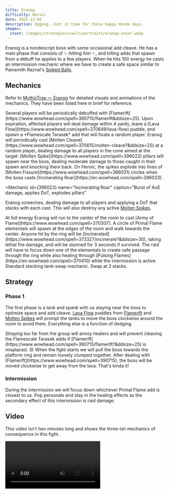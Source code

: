 ```yaml
---
title: Eranog
difficulty: Heroic
date: 2022-12-02
description: Eggnog. Just in time for these happy Honda days.
images:
  inset: /images/strategies/vault/portraits/eranog-inset.webp
---
```


Eranog is a nondescript boss with some occasional add cleave. He has a main phase that consists of ✨ _hitting him_ ✨, and killing adds that spawn from a debuff he applies to a few players. When he hits 100 energy he casts an intermission mechanic where we have to create a safe space similar to Painsmith Raznal's [Spiked Balls](http://www.wowhead.com/spell=352052).

## Mechanics

Refer to [MythicTrap — Eranog](https://www.mythictrap.com/en/vault/eranog/heroic) for detailed visuals and animations of the mechanics. They have been listed here in brief for reference.

<Mechanic id={390715} name="Flamerift" caption="Debuff that spawns miasma and a fixating add">
  Several players will be periodically debuffed with
  [Flamerift](https://www.wowhead.com/spell=390715/flamerift&ddsize=25). Upon expiration, affected
  players will deal damage within 4 yards, leave a [Lava
  Flow](https://www.wowhead.com/spell=370649/lava-flow) puddle, and spawn a *Flamescale Tarasek* add
  that will fixate a random player.
</Mechanic>

<Mechanic id={370615} name="Molten Cleave" caption="Frontal aimed at a random player">
  Eranog will periodically cast [Molten
  Cleave](https://www.wowhead.com/spell=370615/molten-cleave?&ddsize=25) at a random player, dealing
  damage to all players in the cone aimed at the target.
</Mechanic>

<Mechanic id={396022} name="Molten Spikes" caption="Pillars">
  [Molten Spike](https://www.wowhead.com/spell=396022) pillars will spawn near the boss, dealing
  moderate damage to those caught in their spawn and knocking them back. On Heroic, the spikes
  explode into lines of [Molten Fissure](https://www.wowhead.com/spell=396031) circles when the boss
  casts [Incinerating Roar](https://en.wowhead.com/spell=396023).
</Mechanic>

<Mechanic
  id={396023}
  name="Incinerating Roar"
  caption="Burst of AoE damage, applies DoT, explodes pillars"
>
  Eranog screeches, dealing damage to all players and applying a DoT that stacks with each cast.
  This will also destroy any active [Molten Spikes](https://www.wowhead.com/spell=396022).
</Mechanic>

<Mechanic id={370307} name="Army of Flame" caption="Enclosing ring of adds">
  At full energy Eranog will run to the center of the room to cast [Army of
  Flame](https://www.wowhead.com/spell=370307). A circle of Primal Flame elementals will spawn at
  the edges of the room and walk towards the center. Anyone hit by the ring will be
  [Incinerated](https://www.wowhead.com/spell=373327/incinerate?&ddsize=30), taking lethal fire
  damage, and will be stunned for 3 seconds if survived. The raid will have to focus down one of the
  elementals to create safe passage through the ring while also healing through [Pulsing
  Flames](https://en.wowhead.com/spell=370410) while the intermission is active.
</Mechanic>

<Mechanic id={394904} name="Burning Wound" caption="Tank-swap DoT">
  Standard stacking tank-swap mechanic. Swap at 2 stacks.
</Mechanic>

## Strategy

### Phase 1

The first phase is a tank and spank with us staying near the boss to optimize space and add cleave. [Lava
Flow](https://www.wowhead.com/spell=370649/lava-flow) puddles from [Flamerift](https://www.wowhead.com/spell=390715/flamerift?&ddsize=25) and [Molten Spikes](https://www.wowhead.com/spell=396022) will prompt the tanks to move the boss clockwise around the room to avoid them. Everything else is a function of dodging.

<Alert type="warning">
  Straying too far from the group will annoy healers and will prevent cleaving the Flamescale
  Tarasek adds if [Flamerift](https://www.wowhead.com/spell=390715/flamerift?&ddsize=25) is
  misplaced. 😠
</Alert>

<Tabs>
  <Tab label="01. Fight Start">
    When the fight starts we will pull the boss towards the platform ring and remain loosely clumped together.
    <ProseImage src="/images/strategies/vault/eranog-rp-1.png" width="1394" height="784" alt="" />
  </Tab>

  <Tab label="02. Flamerift Movement">
    After dealing with [Flamerift](https://www.wowhead.com/spell=390715), the boss will be moved clockwise to get away from the lava. That's kinda it!
    <ProseImage src="/images/strategies/vault/eranog-rp-2.png" width="1394" height="784" alt="" />
  </Tab>
</Tabs>

### Intermission

During the intermission we will focus down whichever Primal Flame add is closest to us. Pop personals and stay in the healing effects as the secondary effect of this intermission is raid damage.

<ProseImage src="/images/strategies/vault/eranog-rp-3.png" width="1394" height="784" alt="" />

## Video

This video isn't two minutes long and shows the three-ish mechanics of consequence in this fight.

<Video src="https://www.youtube.com/watch?v=WE4QO3FX0Ug" />
